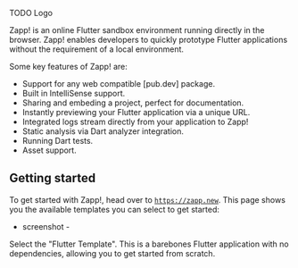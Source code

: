 TODO Logo

Zapp! is an online Flutter sandbox environment running directly in the browser. Zapp! 
enables developers to quickly prototype Flutter applications without the requirement
of a local environment.


Some key features of Zapp! are:

- Support for any web compatible [pub.dev] package.
- Built in IntelliSense support.
- Sharing and embeding a project, perfect for documentation.
- Instantly previewing your Flutter application via a unique URL.
- Integrated logs stream directly from your application to Zapp!
- Static analysis via Dart analyzer integration.
- Running Dart tests.
- Asset support.

## Getting started

To get started with Zapp!, head over to [`https://zapp.new`](https://zapp.new). This page shows you the available templates
you can select to get started:

- screenshot -

Select the "Flutter Template". This is a barebones Flutter application with no dependencies, allowing you to get started from
scratch.


